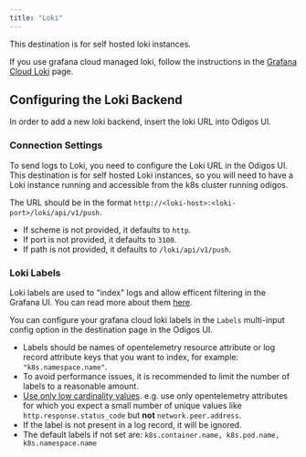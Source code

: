 ```yaml
---
title: "Loki"
---
```


This destination is for self hosted loki instances.

If you use grafana cloud managed loki, follow the instructions in the [Grafana Cloud Loki](/backends/grafanacloudloki) page.

## Configuring the Loki Backend

In order to add a new loki backend, insert the loki URL into Odigos UI.

### Connection Settings

To send logs to Loki, you need to configure the Loki URL in the Odigos UI. 
This destination is for self hosted Loki instances, so you will need to have a Loki instance running and accessible from the k8s cluster running odigos.

The URL should be in the format `http://<loki-host>:<loki-port>/loki/api/v1/push`.

- If scheme is not provided, it defaults to `http`.
- If port is not provided, it defaults to `3100`.
- If path is not provided, it defaults to `/loki/api/v1/push`.

### Loki Labels

Loki labels are used to "index" logs and allow efficent filtering in the Grafana UI. You can read more about them [here](https://grafana.com/docs/loki/latest/get-started/labels/).

You can configure your grafana cloud loki labels in the `Labels` multi-input config option in the destination page in the Odigos UI.

- Labels should be names of opentelemetry resource attribute or log record attribute keys that you want to index, for example: `"k8s.namespace.name"`.
- To avoid performance issues, it is recommended to limit the number of labels to a reasonable amount.
- [Use only low cardinality values](https://grafana.com/docs/loki/latest/get-started/labels/#cardinality). e.g. use only opentelemetry attributes for which you expect a small number of unique values like `http.response.status_code` but **not** `network.peer.address`.
- If the label is not present in a log record, it will be ignored.
- The default labels if not set are: `k8s.container.name, k8s.pod.name, k8s.namespace.name`
